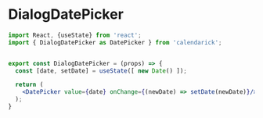 
# DialogDatePicker

```jsx
import React, {useState} from 'react';
import { DialogDatePicker as DatePicker } from 'calendarick';


export const DialogDatePicker = (props) => {
  const [date, setDate] = useState([ new Date() ]);

  return (
    <DatePicker value={date} onChange={(newDate) => setDate(newDate)}/>
  );
}
```

<DialogDatePickerExample/>
